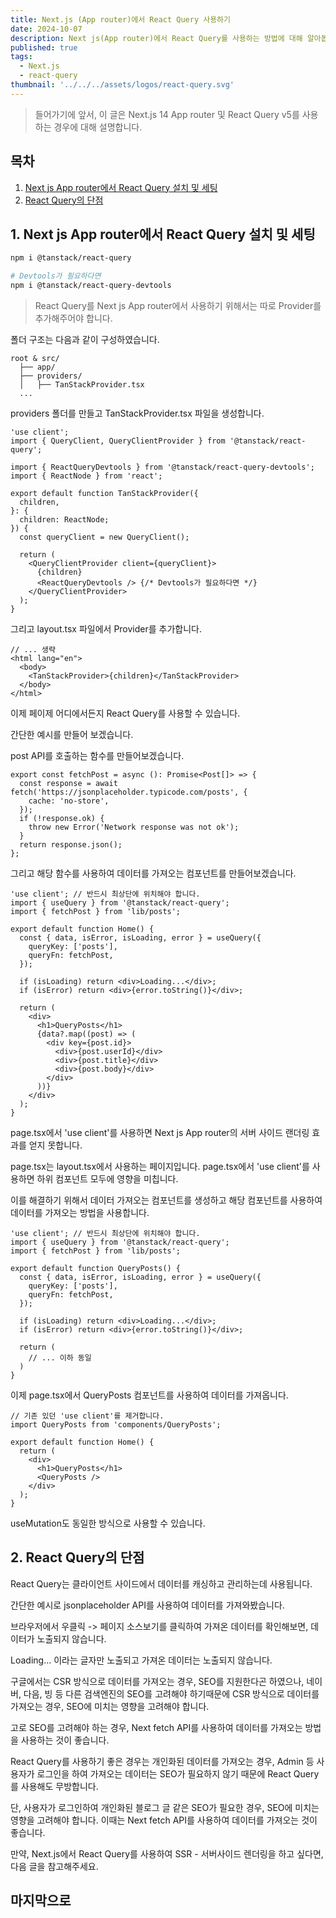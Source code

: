```yaml
---
title: Next.js (App router)에서 React Query 사용하기
date: 2024-10-07
description: Next js(App router)에서 React Query를 사용하는 방법에 대해 알아봅니다.
published: true
tags:
  - Next.js
  - react-query
thumbnail: '../../../assets/logos/react-query.svg'
---
```


> 들어가기에 앞서, 이 글은 Next.js 14 App router 및 React Query v5를 사용하는 경우에 대해 설명합니다.

## 목차

1. [Next js App router에서 React Query 설치 및 세팅](#1-next-js-app-router에서-react-query-설치-및-세팅)
2. [React Query의 단점](#2-react-query의-단점)

## 1. Next js App router에서 React Query 설치 및 세팅

```bash
npm i @tanstack/react-query

# Devtools가 필요하다면
npm i @tanstack/react-query-devtools
```

> React Query를 Next js App router에서 사용하기 위해서는 따로 Provider를 추가해주어야 합니다.

폴더 구조는 다음과 같이 구성하였습니다.

```
root & src/
  ├── app/
  ├── providers/
  │   ├── TanStackProvider.tsx
  ...
```

providers 폴더를 만들고 TanStackProvider.tsx 파일을 생성합니다.

```tsx title="providers/TanStackProvider.tsx"
'use client';
import { QueryClient, QueryClientProvider } from '@tanstack/react-query';

import { ReactQueryDevtools } from '@tanstack/react-query-devtools';
import { ReactNode } from 'react';

export default function TanStackProvider({
  children,
}: {
  children: ReactNode;
}) {
  const queryClient = new QueryClient();

  return (
    <QueryClientProvider client={queryClient}>
      {children}
      <ReactQueryDevtools /> {/* Devtools가 필요하다면 */}
    </QueryClientProvider>
  );
}
```

그리고 layout.tsx 파일에서 Provider를 추가합니다.

```tsx title="app/layout.tsx"
// ... 생략
<html lang="en">
  <body>
    <TanStackProvider>{children}</TanStackProvider>
  </body>
</html>
```

이제 페이제 어디에서든지 React Query를 사용할 수 있습니다.

간단한 예시를 만들어 보겠습니다.

post API를 호출하는 함수를 만들어보겠습니다.

<MDXAlert
  message="next js에서 fetch API는 기본적으로 캐싱이 되기 때문에 cache: no-store를 사용하여 캐싱을 막아 줍니다."
  type="warning"
/>

```tsx title="lib/posts.ts"
export const fetchPost = async (): Promise<Post[]> => {
  const response = await fetch('https://jsonplaceholder.typicode.com/posts', {
    cache: 'no-store',
  });
  if (!response.ok) {
    throw new Error('Network response was not ok');
  }
  return response.json();
};
```

그리고 해당 함수를 사용하여 데이터를 가져오는 컴포넌트를 만들어보겠습니다.

<MDXAlert
  message="App router에서 React query를 사용하기 위해서는 반드시 파일 최상단 'use client'가 필요합니다."
  type="error"
/>

```tsx title="page.tsx"
'use client'; // 반드시 최상단에 위치해야 합니다.
import { useQuery } from '@tanstack/react-query';
import { fetchPost } from 'lib/posts';

export default function Home() {
  const { data, isError, isLoading, error } = useQuery({
    queryKey: ['posts'],
    queryFn: fetchPost,
  });

  if (isLoading) return <div>Loading...</div>;
  if (isError) return <div>{error.toString()}</div>;

  return (
    <div>
      <h1>QueryPosts</h1>
      {data?.map((post) => (
        <div key={post.id}>
          <div>{post.userId}</div>
          <div>{post.title}</div>
          <div>{post.body}</div>
        </div>
      ))}
    </div>
  );
}
```

page.tsx에서 'use client'를 사용하면 Next js App router의 서버 사이드 랜더링 효과를 얻지 못합니다.

page.tsx는 layout.tsx에서 사용하는 페이지입니다. page.tsx에서 'use client'를 사용하면 하위 컴포넌트 모두에 영향을 미칩니다.

이를 해결하기 위해서 데이터 가져오는 컴포넌트를 생성하고 해당 컴포넌트를 사용하여 데이터를 가져오는 방법을 사용합니다.

```tsx title="components/QueryPosts.tsx"
'use client'; // 반드시 최상단에 위치해야 합니다.
import { useQuery } from '@tanstack/react-query';
import { fetchPost } from 'lib/posts';

export default function QueryPosts() {
  const { data, isError, isLoading, error } = useQuery({
    queryKey: ['posts'],
    queryFn: fetchPost,
  });

  if (isLoading) return <div>Loading...</div>;
  if (isError) return <div>{error.toString()}</div>;

  return (
    // ... 이하 동일
  )
}
```

이제 page.tsx에서 QueryPosts 컴포넌트를 사용하여 데이터를 가져옵니다.

```tsx title="page.tsx"
// 기존 있던 'use client'를 제거합니다.
import QueryPosts from 'components/QueryPosts';

export default function Home() {
  return (
    <div>
      <h1>QueryPosts</h1>
      <QueryPosts />
    </div>
  );
}
```

useMutation도 동일한 방식으로 사용할 수 있습니다.

## 2. React Query의 단점

React Query는 클라이언트 사이드에서 데이터를 캐싱하고 관리하는데 사용됩니다.

간단한 예시로 jsonplaceholder API를 사용하여 데이터를 가져와봤습니다.

<MDXImage
  src="./images/react-query-jsonplaceholder.png"
  alt="가져온 데이터 목록"
/>

브라우저에서 우클릭 -> 페이지 소스보기를 클릭하여 가져온 데이터를 확인해보면, 데이터가 노출되지 않습니다.

<MDXImage src="./images/react-query-source.png" alt="데이터가 노출되지 않음" />

Loading... 이라는 글자만 노출되고 가져온 데이터는 노출되지 않습니다.

구글에서는 CSR 방식으로 데이터를 가져오는 경우, SEO를 지원한다곤 하였으나, 네이버, 다음, 빙 등 다른 검색엔진의 SEO를 고려해야 하기때문에 CSR 방식으로 데이터를 가져오는 경우, SEO에 미치는 영향을 고려해야 합니다.

고로 SEO를 고려해야 하는 경우, Next fetch API를 사용하여 데이터를 가져오는 방법을 사용하는 것이 좋습니다.

React Query를 사용하기 좋은 경우는 개인화된 데이터를 가져오는 경우, Admin 등 사용자가 로그인을 하여 가져오는 데이터는 SEO가 필요하지 않기 때문에 React Query를 사용해도 무방합니다.

단, 사용자가 로그인하여 개인화된 블로그 글 같은 SEO가 필요한 경우, SEO에 미치는 영향을 고려해야 합니다. 이때는 Next fetch API를 사용하여 데이터를 가져오는 것이 좋습니다.

만약, Next.js에서 React Query를 사용하여 SSR - 서버사이드 렌더링을 하고 싶다면, 다음 글을 참고해주세요.

<MDXLink
  href="https://tanstack.com/query/latest/docs/framework/react/guides/advanced-ssr"
  title="공식문서 - Advanced Server Rendering"
/>

## 마지막으로

<MDXAlert
  title="개인화가 되어있는 사용자 정보가 있는, 노출되어선 안되는 페이지는 next fetch나 react-query를 어느것을 사용하더라도 반드시 크롤러가 접근하지 못하도록 robots.txt 파일 설정(Disallow)을 하고, html meta tag에 noindex, nofollow를 추가해주세요."
  type="warning"
/>
